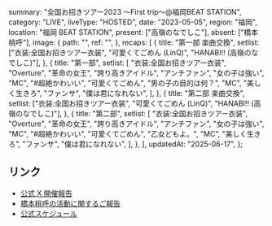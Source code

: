   summary: "全国お招きツアー2023 〜First trip〜@福岡BEAT STATION",
  category: "LIVE",
  liveType: "HOSTED",
  date: "2023-05-05",
  region: "福岡",
  location: "福岡 BEAT STATION",
  present: ["高嶺のなでしこ"],
  absent: ["橋本桃呼"],
  image: {
    path: "",
    ref: "",
  },
  recaps: [
    {
      title: "第一部 楽曲交換",
      setlist: ["衣装:全国お招きツアー衣装", "可愛くてごめん (LinQ)", "HANABI!! (高嶺のなでしこ)"],
    },
    {
      title: "第一部",
      setlist: [
        "衣装:全国お招きツアー衣装",
        "Overture",
        "革命の女王",
        "誇り高きアイドル",
        "アンチファン",
        "女の子は強い",
        "MC",
        "#超絶かわいい",
        "可愛くてごめん",
        "男の子の目的は何？",
        "MC",
        "美しく生きろ",
        "ファンサ",
        "僕は君になれない",
      ],
    },
    {
      title: "第二部 楽曲交換",
      setlist: ["衣装:全国お招きツアー衣装", "可愛くてごめん (LinQ)", "HANABI!! (高嶺のなでしこ)"],
    },
    {
      title: "第二部",
      setlist: [
        "衣装:全国お招きツアー衣装",
        "Overture",
        "革命の女王",
        "誇り高きアイドル",
        "アンチファン",
        "女の子は強い",
        "MC",
        "#超絶かわいい",
        "可愛くてごめん",
        "乙女どもよ。",
        "MC",
        "美しく生きろ",
        "ファンサ",
        "僕は君になれない",
      ],
    },
  ],
  updatedAt: "2025-06-17",
};

## リンク

- [公式 X 開催報告](https://x.com/takanenofficial/status/1654464175182340098)
- [橋本桃呼の活動に関するご報告](https://takanenonadeshiko.jp/?p=966)
- [公式スケジュール](https://takanenonadeshiko.jp/?p=754)
